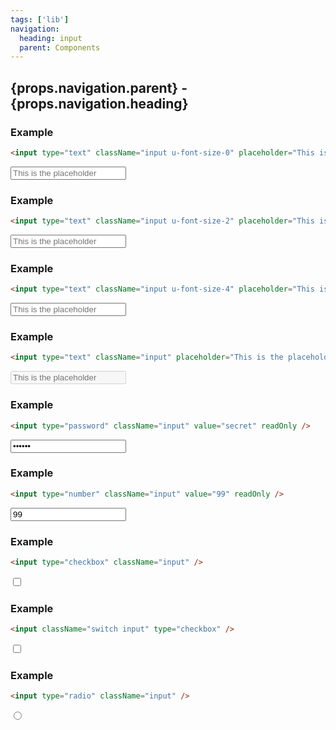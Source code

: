 ```yaml
---
tags: ['lib']
navigation:
  heading: input
  parent: Components
---
```


## {props.navigation.parent} - {props.navigation.heading}
### Example
```html
<input type="text" className="input u-font-size-0" placeholder="This is the placeholder" />
```
<input type="text" className="input u-font-size-0" placeholder="This is the placeholder" />

### Example
```html
<input type="text" className="input u-font-size-2" placeholder="This is the placeholder" />
```
<input type="text" className="input u-font-size-2" placeholder="This is the placeholder" />

### Example
```html
<input type="text" className="input u-font-size-4" placeholder="This is the placeholder" />
```
<input type="text" className="input u-font-size-4" placeholder="This is the placeholder" />

### Example
```html
<input type="text" className="input" placeholder="This is the placeholder" disabled />
```
<input type="text" className="input" placeholder="This is the placeholder" disabled />

### Example
```html
<input type="password" className="input" value="secret" readOnly />
```
<input type="password" className="input" value="secret" readOnly />

### Example
```html
<input type="number" className="input" value="99" readOnly />
```
<input type="number" className="input" value="99" readOnly />

### Example
```html
<input type="checkbox" className="input" />
```
<input type="checkbox" className="input" />

### Example
```html
<input className="switch input" type="checkbox" />
```
<input className="switch input" type="checkbox" />

### Example
```html
<input type="radio" className="input" />
```
<input type="radio" className="input" />
